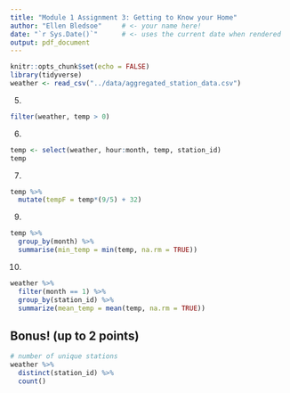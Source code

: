 ```yaml
---
title: "Module 1 Assignment 3: Getting to Know your Home"
author: "Ellen Bledsoe"     # <- your name here!
date: "`r Sys.Date()`"      # <- uses the current date when rendered
output: pdf_document
---
```


```r
knitr::opts_chunk$set(echo = FALSE)
library(tidyverse)
weather <- read_csv("../data/aggregated_station_data.csv")
```

5. 

```r
filter(weather, temp > 0)
```

6.  

```r
temp <- select(weather, hour:month, temp, station_id)
temp
```

7.  

```r
temp %>% 
  mutate(tempF = temp*(9/5) + 32)
```

9.  

```r
temp %>% 
  group_by(month) %>% 
  summarise(min_temp = min(temp, na.rm = TRUE))
```

10. 

```r
weather %>% 
  filter(month == 1) %>% 
  group_by(station_id) %>% 
  summarize(mean_temp = mean(temp, na.rm = TRUE))
```

## Bonus! (up to 2 points)

```r
# number of unique stations
weather %>% 
  distinct(station_id) %>% 
  count() 
```
